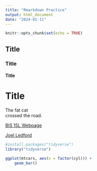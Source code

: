 ```yaml
---
title: "Rmarkdown Practice"
output: html_document
date: "2024-01-11"
---
```


```r
knitr::opts_chunk$set(echo = TRUE)
```

## Title
### Title
#### Title
# Title

The fat cat   
  crossed the road. 


[BIS 15L Webpage](https://jmledford3115.github.io/datascibiol/)

[Joel Ledford](jmledford@ucdavis.edu)

```r
#install.packages("tidyverse")
library("tidyverse")
```


```r
ggplot(mtcars, aes(x = factor(cyl))) +
    geom_bar()
```
